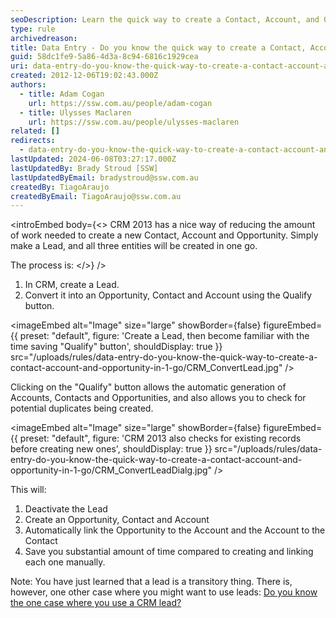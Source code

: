 ```yaml
---
seoDescription: Learn the quick way to create a Contact, Account, and Opportunity in one go with CRM 2013's "Qualify" button, saving you time and effort.
type: rule
archivedreason:
title: Data Entry - Do you know the quick way to create a Contact, Account, and Opportunity in one go?
guid: 58dc1fe9-5a86-4d3a-8c94-6816c1929cea
uri: data-entry-do-you-know-the-quick-way-to-create-a-contact-account-and-opportunity-in-1-go
created: 2012-12-06T19:02:43.000Z
authors:
  - title: Adam Cogan
    url: https://ssw.com.au/people/adam-cogan
  - title: Ulysses Maclaren
    url: https://ssw.com.au/people/ulysses-maclaren
related: []
redirects:
  - data-entry-do-you-know-the-quick-way-to-create-a-contact-account-and-opportunity-in-one-go
lastUpdated: 2024-06-08T03:27:17.000Z
lastUpdatedBy: Brady Stroud [SSW]
lastUpdatedByEmail: bradystroud@ssw.com.au
createdBy: TiagoAraujo
createdByEmail: TiagoAraujo@ssw.com.au
---
```


<introEmbed
  body={<>
CRM 2013 has a nice way of reducing the amount of work needed to create a new Contact, Account and Opportunity. Simply make a Lead, and all three entities will be created in one go.

The process is:
  </>}
/>
1. In CRM, create a Lead.
2. Convert it into an Opportunity, Contact and Account using the Qualify button.


<imageEmbed
  alt="Image"
  size="large"
  showBorder={false}
  figureEmbed={{
    preset: "default",
    figure: 'Create a Lead, then become familiar with the time saving "Qualify" button',
    shouldDisplay: true
  }}
  src="/uploads/rules/data-entry-do-you-know-the-quick-way-to-create-a-contact-account-and-opportunity-in-1-go/CRM_ConvertLead.jpg"
/>

Clicking on the "Qualify" button allows the automatic generation of Accounts, Contacts and Opportunities, and also allows you to check for potential duplicates being created.


<imageEmbed
  alt="Image"
  size="large"
  showBorder={false}
  figureEmbed={{
    preset: "default",
    figure: 'CRM 2013 also checks for existing records before creating new ones',
    shouldDisplay: true
  }}
  src="/uploads/rules/data-entry-do-you-know-the-quick-way-to-create-a-contact-account-and-opportunity-in-1-go/CRM_ConvertLeadDialg.jpg"
/>

This will:

1. Deactivate the Lead
2. Create an Opportunity, Contact and Account
3. Automatically link the Opportunity to the Account and the Account to the Contact
4. Save you substantial amount of time compared to creating and linking each one manually.

Note: You have just learned that a lead is a transitory thing. There is, however, one other case where you might want to use leads: [Do you know the one case where you use a CRM lead?](/do-you-know-the-one-case-where-you-use-a-crm-lead)
